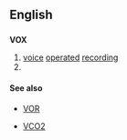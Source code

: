 {{also|vox|VOx}}
==English==

==={{abbreviation-old|en}}===
'''VOX'''

# [[voice]] [[operated]] [[recording]]
# {{alternative spelling of|VOx}}

====See also====
* [[VOR]]

* [[VCO2]]